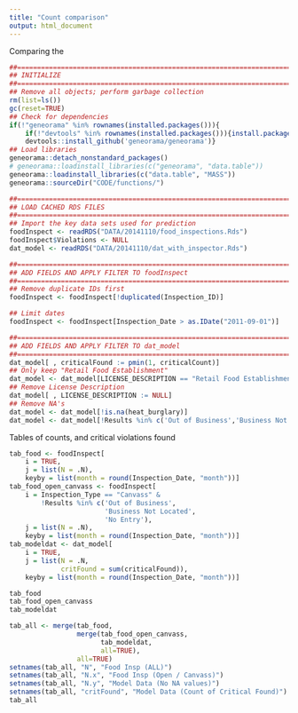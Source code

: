```yaml
---
title: "Count comparison"
output: html_document
---
```


Comparing the 

```r
##==============================================================================
## INITIALIZE
##==============================================================================
## Remove all objects; perform garbage collection
rm(list=ls())
gc(reset=TRUE)
## Check for dependencies
if(!"geneorama" %in% rownames(installed.packages())){
    if(!"devtools" %in% rownames(installed.packages())){install.packages('devtools')}
    devtools::install_github('geneorama/geneorama')}
## Load libraries
geneorama::detach_nonstandard_packages()
# geneorama::loadinstall_libraries(c("geneorama", "data.table"))
geneorama::loadinstall_libraries(c("data.table", "MASS"))
geneorama::sourceDir("CODE/functions/")

##==============================================================================
## LOAD CACHED RDS FILES
##==============================================================================
## Import the key data sets used for prediction
foodInspect <- readRDS("DATA/20141110/food_inspections.Rds")
foodInspect$Violations <- NULL
dat_model <- readRDS("DATA/20141110/dat_with_inspector.Rds")

##==============================================================================
## ADD FIELDS AND APPLY FILTER TO foodInspect
##==============================================================================
## Remove duplicate IDs first
foodInspect <- foodInspect[!duplicated(Inspection_ID)]

## Limit dates
foodInspect <- foodInspect[Inspection_Date > as.IDate("2011-09-01")]

##==============================================================================
## ADD FIELDS AND APPLY FILTER TO dat_model
##==============================================================================
dat_model[ , criticalFound := pmin(1, criticalCount)]
## Only keep "Retail Food Establishment"
dat_model <- dat_model[LICENSE_DESCRIPTION == "Retail Food Establishment"]
## Remove License Description
dat_model[ , LICENSE_DESCRIPTION := NULL]
## Remove NA's
dat_model <- dat_model[!is.na(heat_burglary)]
dat_model <- dat_model[!Results %in% c('Out of Business','Business Not Located','No Entry')]

```

Tables of counts, and critical violations found 

```r
tab_food <- foodInspect[
    i = TRUE, 
    j = list(N = .N), 
    keyby = list(month = round(Inspection_Date, "month"))]
tab_food_open_canvass <- foodInspect[
    i = Inspection_Type == "Canvass" &
        !Results %in% c('Out of Business',
                        'Business Not Located',
                        'No Entry'), 
    j = list(N = .N), 
    keyby = list(month = round(Inspection_Date, "month"))]
tab_modeldat <- dat_model[
    i = TRUE, 
    j = list(N = .N, 
             critFound = sum(criticalFound)), 
    keyby = list(month = round(Inspection_Date, "month"))]
```



```r
tab_food
tab_food_open_canvass
tab_modeldat
```

```r
tab_all <- merge(tab_food, 
                 merge(tab_food_open_canvass, 
                       tab_modeldat, 
                       all=TRUE),
                 all=TRUE)
setnames(tab_all, "N", "Food Insp (ALL)")
setnames(tab_all, "N.x", "Food Insp (Open / Canvass)")
setnames(tab_all, "N.y", "Model Data (No NA values)")
setnames(tab_all, "critFound", "Model Data (Count of Critical Found)")
tab_all
```














